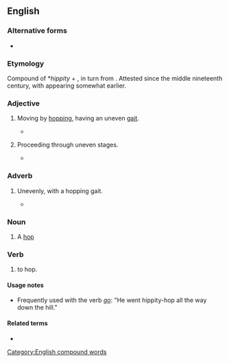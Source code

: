 ==English==

===Alternative forms===
* {{l|en|hippety-hop}}

===Etymology===
Compound of *''hippity'' + {{m|en|hop}}, in turn from {{suffix|en|hip|-ety|t1=a regional variant of ''hop''}}. Attested since the middle nineteenth century, with {{m|en|hippity-hoppity}} appearing somewhat earlier.

===Adjective===
{{en-adj|more}}

# {{lb|en|childish}} Moving by [[hop]]ping, having an uneven [[gait]].
#* {{quote-book|1987|G. Bennett|Birdfinding in Canada|https://www.worldcat.org/title/birdfinding-in-canada/oclc/9084915|21|There must be hundreds of them killed every summer day - and, it's no wonder when one observes the erratic, '''hippity-hop''' way they try to cross the road.}}
# {{lb|en|figurative}} Proceeding through uneven stages.
#* {{quote-book|1976|Bill Hosokawa|Thunder in the Rockies: The Incredible Denver Post||133|In 1927, when United Air Lines began service over a '''hippity-hop''' route between San Francisco and Chicago, Cheyenne again rather than Denver was picked as a stop.}}

===Adverb===
{{en-adv|?}}

# {{lb|en|childish}} Unevenly, with a hopping gait.
#* {{quote-book|1938|Elizabeth Baker|Language Journeys with our Friends||109|Which show how the tortoise moved? hopped / waddled / scampered / scurried / plodded / ran '''hippity-hop''' / took one slow step after another}}

===Noun===
{{en-noun|head=[[hippity]]-[[hop]]}}

# {{lb|en|childish}} A [[hop]]

===Verb===
{{en-verb|head=[[hippity]]-[[hop]]|hippity-hopp}}

# {{lb|en|childish}} to hop.

====Usage notes====
* Frequently used with the verb ''[[go]]'': "He went hippity-hop all the way down the hill."

====Related terms====
* {{l|en|hippity-hoppity}}

[[Category:English compound words]]